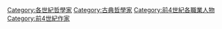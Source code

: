 [[Category:各世紀哲學家|Category:各世紀哲學家]]
[[Category:古典哲學家|Category:古典哲學家]]
[[Category:前4世紀各職業人物|Category:前4世紀各職業人物]]
[[Category:前4世紀作家|Category:前4世紀作家]]